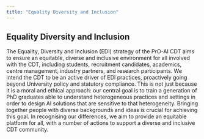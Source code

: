 ```yaml
---
title: "Equality Diversity and Inclusion"
---
```


## Equality Diversity and Inclusion

The Equality, Diversity and Inclusion (EDI) strategy of the PrO-AI CDT aims to ensure an equitable, diverse and inclusive environment for all involved with the CDT, including students, recruitment candidates, academics, centre management, industry partners, and research participants. We intend the CDT to be an active driver of EDI practices, proactively going beyond University policy and statutory compliance. This is not just because it is a moral and ethical approach: our central goal is to train a generation of PhD graduates able to understand heterogeneous practices and settings in order to design AI solutions that are sensitive to that heterogeneity. Bringing together people with diverse backgrounds and ideas is crucial for achieving this goal. In recognising our differences, we aim to provide an equitable platform for all, with a number of actions to support a diverse and inclusive CDT community.